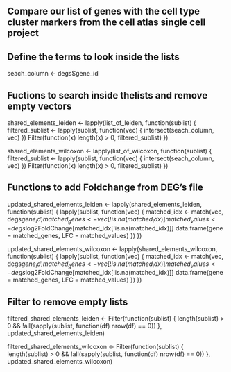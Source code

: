 ## Compare our list of genes with the cell type cluster markers from the cell atlas single cell project

## Define the terms to look inside the lists
seach_column <- degs$gene_id

## Fuctions to search inside thelists and remove empty vectors
shared_elements_leiden <- lapply(list_of_leiden, function(sublist) {
  filtered_sublist <- lapply(sublist, function(vec) {
    intersect(seach_column, vec)
  })
  Filter(function(x) length(x) > 0, filtered_sublist)
})

shared_elements_wilcoxon <- lapply(list_of_wilcoxon, function(sublist) {
  filtered_sublist <- lapply(sublist, function(vec) {
    intersect(seach_column, vec)
  })
  Filter(function(x) length(x) > 0, filtered_sublist)
})

## Functions to add Foldchange from DEG's file
updated_shared_elements_leiden <- lapply(shared_elements_leiden, function(sublist) {
  lapply(sublist, function(vec) {
    matched_idx <- match(vec, degs$gene_id)
    matched_genes <- vec[!is.na(matched_idx)]
    matched_values <- degs$log2FoldChange[matched_idx[!is.na(matched_idx)]]
    data.frame(gene = matched_genes, LFC = matched_values)
  })
})

updated_shared_elements_wilcoxon <- lapply(shared_elements_wilcoxon, function(sublist) {
  lapply(sublist, function(vec) {
    matched_idx <- match(vec, degs$gene_id)
    matched_genes <- vec[!is.na(matched_idx)]
    matched_values <- degs$log2FoldChange[matched_idx[!is.na(matched_idx)]]
    data.frame(gene = matched_genes, LFC = matched_values)
  })
})

## Filter to remove empty lists
filtered_shared_elements_leiden <- Filter(function(sublist) {
  length(sublist) > 0 && !all(sapply(sublist, function(df) nrow(df) == 0))
}, updated_shared_elements_leiden)

filtered_shared_elements_wilcoxon <- Filter(function(sublist) {
  length(sublist) > 0 && !all(sapply(sublist, function(df) nrow(df) == 0))
}, updated_shared_elements_wilcoxon)





